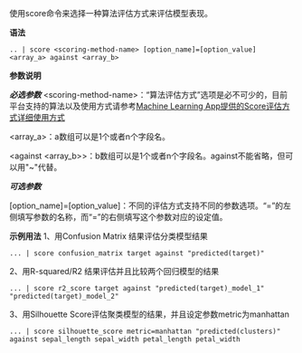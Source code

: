 使用score命令来选择一种算法评估方式来评估模型表现。


**语法**
```
.. | score <scoring-method-name> [option_name]=[option_value] <array_a> against <array_b>
```

**参数说明**

***必选参数***
<scoring-method-name\>：“算法评估方式”选项是必不可少的，目前平台支持的算法以及使用方式请参考[Machine Learning App提供的Score评估方式详细使用方式](/express/manual/7424/score-evaluation-method-used-in-detail)

<array_a\>：a数组可以是1个或者n个字段名。

<against <array_b>>：b数组可以是1个或者n个字段名。against不能省略，但可以用"~"代替。


***可选参数***

[option_name]=[option_value]：不同的评估方式支持不同的参数选项。“=”的左侧填写参数的名称，而“=”的右侧填写这个参数对应的设定值。


**示例用法**
1、用Confusion Matrix 结果评估分类模型结果
```
... | score confusion_matrix target against "predicted(target)"
```
2、用R-squared/R2 结果评估并且比较两个回归模型的结果
```
... | score r2_score target against "predicted(target)_model_1" "predicted(target)_model_2"
```
3、用Silhouette Score评估聚类模型的结果，并且设定参数metric为manhattan

```
... | score silhouette_score metric=manhattan "predicted(clusters)" against sepal_length sepal_width petal_length petal_width
```